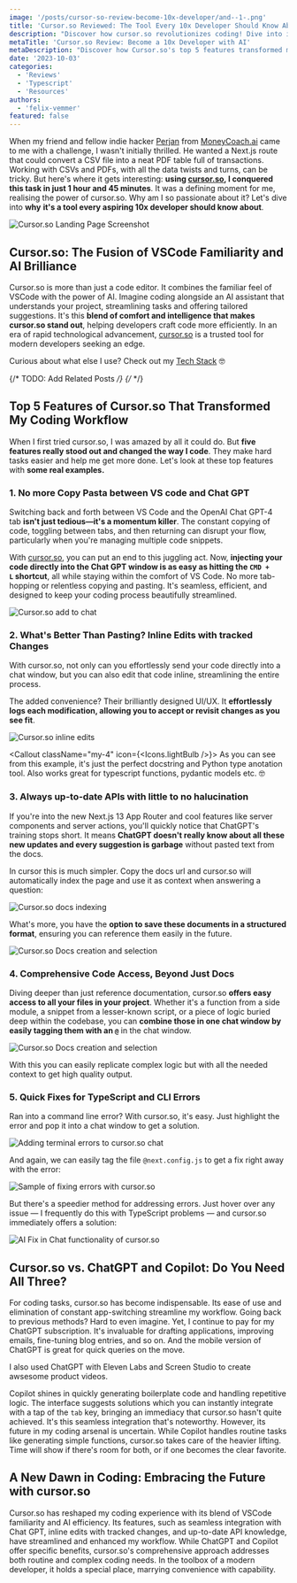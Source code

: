```yaml
---
image: '/posts/cursor-so-review-become-10x-developer/and--1-.png'
title: 'Cursor.so Reviewed: The Tool Every 10x Developer Should Know About.'
description: "Discover how cursor.so revolutionizes coding! Dive into its top features and understand why it's a game-changer for developers, seamlessly merging VSCode with AI to supercharge your workflow."
metaTitle: 'Cursor.so Review: Become a 10x Developer with AI'
metaDescription: "Discover how Cursor.so's top 5 features transformed my coding with real-world examples, boosting efficiency and simplicity."
date: '2023-10-03'
categories:
  - 'Reviews'
  - 'Typescript'
  - 'Resources'
authors:
  - 'felix-vemmer'
featured: false
---
```


When my friend and fellow indie hacker [Perjan](https://twitter.com/PerjanDuro?ref=felixvemmer.com) from [MoneyCoach.ai](https://moneycoach.ai/?ref=felixvemmer.com) came to me with a challenge, I wasn't initially thrilled. He wanted a Next.js route that could convert a CSV file into a neat PDF table full of transactions. Working with CSVs and PDFs, with all the data twists and turns, can be tricky. But here's where it gets interesting: **using [**cursor.so**](https://www.cursor.so/?ref=felixvemmer.com), I conquered this task in just 1 hour and 45 minutes**. It was a defining moment for me, realising the power of cursor.so. Why am I so passionate about it? Let's dive into **why** **it's a tool every aspiring 10x developer should know about**.

<Image
  className="my-4 rounded-lg"
  src="/posts/cursor-so-review-become-10x-developer/CleanShot-2023-10-02-at-23.24.37@2x.png"
  alt="Cursor.so Landing Page Screenshot"
  width={800}
  height={600}
/>

## Cursor.so: The Fusion of VSCode Familiarity and AI Brilliance

Cursor.so is more than just a code editor. It combines the familiar feel of VSCode with the power of AI. Imagine coding alongside an AI assistant that understands your project, streamlining tasks and offering tailored suggestions. It's this **blend of comfort and intelligence that makes cursor.so stand out**, helping developers craft code more efficiently. In an era of rapid technological advancement, [cursor.so](https://www.cursor.so/?ref=felixvemmer.com) is a trusted tool for modern developers seeking an edge.

Curious about what else I use? Check out my [Tech Stack](https://www.felixvemmer.com/tech-stack/) 🤓

{/* TODO: Add Related Posts */}
{/* <RelatedPostCard slug="/blog/why-next-js" /> */}

## Top 5 Features of Cursor.so That Transformed My Coding Workflow

When I first tried cursor.so, I was amazed by all it could do. But **five features really stood out and changed the way I code**. They make hard tasks easier and help me get more done. Let's look at these top features with **some real examples.**

### 1. No more Copy Pasta between VS code and Chat GPT

Switching back and forth between VS Code and the OpenAI Chat GPT-4 tab **isn't just tedious—it's a momentum killer**. The constant copying of code, toggling between tabs, and then returning can disrupt your flow, particularly when you're managing multiple code snippets.

With [cursor.so](https://www.cursor.so/?ref=felixvemmer.com), you can put an end to this juggling act. Now, **injecting your code directly into the Chat GPT window is as easy as hitting the `CMD + L` shortcut**, all while staying within the comfort of VS Code. No more tab-hopping or relentless copying and pasting. It's seamless, efficient, and designed to keep your coding process beautifully streamlined.

<Image
  className="my-4 rounded-lg"
  src="/posts/cursor-so-review-become-10x-developer/CleanShot-2023-10-02-at-23.33.15.gif"
  alt="Cursor.so add to chat"
  width={800}
  height={600}
/>

### 2. What's Better Than Pasting? Inline Edits with tracked Changes

With cursor.so, not only can you effortlessly send your code directly into a chat window, but you can also edit that code inline, streamlining the entire process.

The added convenience? Their brilliantly designed UI/UX. It **effortlessly logs each modification, allowing you to accept or revisit changes as you see fit**.

<Image
  className="my-4 rounded-lg"
  src="/posts/cursor-so-review-become-10x-developer/CleanShot-2023-10-02-at-23.42.17.gif"
  alt="Cursor.so inline edits"
  width={800}
  height={600}
/>

<Callout className="my-4" icon={<Icons.lightBulb />}>
  As you can see from this example, it's just the perfect docstring and Python type anotation tool.
  Also works great for typescript functions, pydantic models etc. 🤓
</Callout>

### 3. Always up-to-date APIs with little to no halucination

If you're into the new Next.js 13 App Router and cool features like server components and server actions, you'll quickly notice that ChatGPT's training stops short. It means **ChatGPT doesn't really know about all these new updates and every suggestion is garbage** without pasted text from the docs.

In cursor this is much simpler. Copy the docs url and cursor.so will automatically index the page and use it as context when answering a question:

<Image
  className="my-4 rounded-lg"
  src="/posts/cursor-so-review-become-10x-developer/CleanShot-2023-10-02-at-23.58.27.gif"
  alt="Cursor.so docs indexing"
  width={800}
  height={600}
/>

What's more, you have the **option to save these documents in a structured format**, ensuring you can reference them easily in the future.

<Image
  className="my-4 rounded-lg"
  src="/posts/cursor-so-review-become-10x-developer/CleanShot-2023-10-03-at-00.01.15@2x.png"
  alt="Cursor.so Docs creation and selection"
  width={800}
  height={600}
/>

### 4. Comprehensive Code Access, Beyond Just Docs

Diving deeper than just reference documentation, cursor.so **offers easy access to all your files in your project**. Whether it's a function from a side module, a snippet from a lesser-known script, or a piece of logic buried deep within the codebase, you can **combine those in one chat window by easily tagging them with an `@`** in the chat window.

<Image
  className="my-4 rounded-lg"
  src="/posts/cursor-so-review-become-10x-developer/CleanShot-2023-10-03-at-13.55.49@2x.png"
  alt="Cursor.so Docs creation and selection"
  width={800}
  height={600}
/>

With this you can easily replicate complex logic but with all the needed context to get high quality output.

### 5. Quick Fixes for TypeScript and CLI Errors

Ran into a command line error? With cursor.so, it's easy. Just highlight the error and pop it into a chat window to get a solution.

<Image
  className="my-4 rounded-lg"
  src="/posts/cursor-so-review-become-10x-developer/CleanShot-2023-10-03-at-13.59.49@2x.png"
  alt="Adding terminal errors to cursor.so chat"
  width={800}
  height={600}
/>

And again, we can easily tag the file `@next.config.js` to get a fix right away with the error:

<Image
  className="my-4 rounded-lg"
  src="/posts/cursor-so-review-become-10x-developer/CleanShot-2023-10-03-at-14.01.58@2x.png"
  alt="Sample of fixing errors with cursor.so"
  width={800}
  height={600}
/>

But there's a speedier method for addressing errors. Just hover over any issue — I frequently do this with TypeScript problems — and cursor.so immediately offers a solution:

<Image
  className="my-4 rounded-lg"
  src="/posts/cursor-so-review-become-10x-developer/CleanShot-2023-10-03-at-14.09.10.gif"
  alt="AI Fix in Chat functionality of cursor.so"
  width={800}
  height={600}
/>

## Cursor.so vs. ChatGPT and Copilot: Do You Need All Three?

For coding tasks, cursor.so has become indispensable. Its ease of use and elimination of constant app-switching streamline my workflow. Going back to previous methods? Hard to even imagine. Yet, I continue to pay for my ChatGPT subscription. It's invaluable for drafting applications, improving emails, fine-tuning blog entries, and so on. And the mobile version of ChatGPT is great for quick queries on the move.

I also used ChatGPT with Eleven Labs and Screen Studio to create awsesome product videos.

<RelatedPostCard slug="/en/blog/stunning-product-demos-with-screencast-and-elevenlabs" />

Copilot shines in quickly generating boilerplate code and handling repetitive logic. The interface suggests solutions which you can instantly integrate with a tap of the `tab` key, bringing an immediacy that cursor.so hasn't quite achieved. It's this seamless integration that's noteworthy. However, its future in my coding arsenal is uncertain. While Copilot handles routine tasks like generating simple functions, cursor.so takes care of the heavier lifting. Time will show if there's room for both, or if one becomes the clear favorite.

## A New Dawn in Coding: Embracing the Future with cursor.so

Cursor.so has reshaped my coding experience with its blend of VSCode familiarity and AI efficiency. Its features, such as seamless integration with Chat GPT, inline edits with tracked changes, and up-to-date API knowledge, have streamlined and enhanced my workflow. While ChatGPT and Copilot offer specific benefits, cursor.so's comprehensive approach addresses both routine and complex coding needs. In the toolbox of a modern developer, it holds a special place, marrying convenience with capability.
